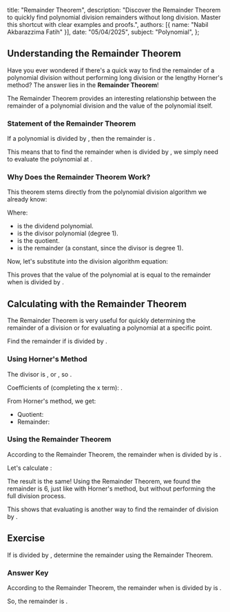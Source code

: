   title: "Remainder Theorem",
  description: "Discover the Remainder Theorem to quickly find polynomial division remainders without long division. Master this shortcut with clear examples and proofs.",
  authors: [{ name: "Nabil Akbarazzima Fatih" }],
  date: "05/04/2025",
  subject: "Polynomial",
};

## Understanding the Remainder Theorem

Have you ever wondered if there's a quick way to find the remainder of a polynomial division without performing long division or the lengthy Horner's method? The answer lies in the **Remainder Theorem**!

The Remainder Theorem provides an interesting relationship between the remainder of a polynomial division and the value of the polynomial itself.

### Statement of the Remainder Theorem

If a polynomial <InlineMath math="P(x)" /> is divided by <InlineMath math="(x - c)" />, then the remainder is <InlineMath math="S = P(c)" />.

This means that to find the remainder when <InlineMath math="P(x)" /> is divided by <InlineMath math="(x - c)" />, we simply need to evaluate the polynomial <InlineMath math="P(x)" /> at <InlineMath math="x = c" />.

### Why Does the Remainder Theorem Work?

This theorem stems directly from the polynomial division algorithm we already know:

<BlockMath math="P(x) = (x - c) \cdot H(x) + S" />

Where:

- <InlineMath math="P(x)" /> is the dividend polynomial.
- <InlineMath math="(x - c)" /> is the divisor polynomial (degree 1).
- <InlineMath math="H(x)" /> is the quotient.
- <InlineMath math="S" /> is the remainder (a constant, since the divisor is degree 1).

Now, let's substitute <InlineMath math="x = c" /> into the division algorithm equation:

<div className="flex flex-col gap-4">
  <BlockMath math="P(c) = (c - c) \cdot H(c) + S" />
  <BlockMath math="P(c) = (0) \cdot H(c) + S" />
  <BlockMath math="P(c) = 0 + S" />
  <BlockMath math="P(c) = S" />
</div>

This proves that the value of the polynomial <InlineMath math="P(x)" /> at <InlineMath math="x = c" /> is equal to the remainder <InlineMath math="S" /> when <InlineMath math="P(x)" /> is divided by <InlineMath math="(x - c)" />.

## Calculating with the Remainder Theorem

The Remainder Theorem is very useful for quickly determining the remainder of a division or for evaluating a polynomial at a specific point.

Find the remainder if <InlineMath math="P(x) = 2x^5 + 5x^4 - 10x^3 + 9x^2 - 10" /> is divided by <InlineMath math="x + 4" />.

### Using Horner's Method

The divisor is <InlineMath math="x + 4" />, or <InlineMath math="x - (-4)" />, so <InlineMath math="c = -4" />.

Coefficients of <InlineMath math="P(x)" /> (completing the x term): <InlineMath math="2, 5, -10, 9, 0, -10" />.

<BlockMath
  math="
\begin{array}{c|cccccc}
-4 & 2 & 5 & -10 & 9 & 0 & -10 \\
  &   & -8 & 12 & -8 & -4 & 16 \\
\hline
  & 2 & -3 & 2 & 1 & -4 & \boxed{6} \\
\end{array}
"
/>

From Horner's method, we get:

- Quotient: <InlineMath math="H(x) = 2x^4 - 3x^3 + 2x^2 + x - 4" />
- Remainder: <InlineMath math="S = \boxed{6}" />

### Using the Remainder Theorem

According to the Remainder Theorem, the remainder when <InlineMath math="P(x)" /> is divided by <InlineMath math="x - (-4)" /> is <InlineMath math="P(-4)" />.

Let's calculate <InlineMath math="P(-4)" />:

<div className="flex flex-col gap-4">
  <BlockMath math="P(-4) = 2(-4)^5 + 5(-4)^4 - 10(-4)^3 + 9(-4)^2 - 10" />
  <BlockMath math="P(-4) = 2(-1024) + 5(256) - 10(-64) + 9(16) - 10" />
  <BlockMath math="P(-4) = -2048 + 1280 + 640 + 144 - 10" />
  <BlockMath math="P(-4) = -2048 + 1920 + 144 - 10" />
  <BlockMath math="P(-4) = -128 + 144 - 10" />
  <BlockMath math="P(-4) = 16 - 10" />
  <BlockMath math="P(-4) = 6" />
</div>

The result is the same! Using the Remainder Theorem, we found the remainder is 6, just like with Horner's method, but without performing the full division process.

This shows that evaluating <InlineMath math="P(c)" /> is another way to find the remainder of division by <InlineMath math="(x-c)" />.

## Exercise

If <InlineMath math="P(x) = 3x^5 - 20x^4 - 6x^3 - 48x - 8" /> is divided by <InlineMath math="x - 7" />, determine the remainder using the Remainder Theorem.

### Answer Key

According to the Remainder Theorem, the remainder when <InlineMath math="P(x)" /> is divided by <InlineMath math="x - 7" /> is <InlineMath math="P(7)" />.

<div className="flex flex-col gap-4">
  <BlockMath math="P(7) = 3(7)^5 - 20(7)^4 - 6(7)^3 - 48(7) - 8" />
  <BlockMath math="P(7) = 3(16807) - 20(2401) - 6(343) - 336 - 8" />
  <BlockMath math="P(7) = 50421 - 48020 - 2058 - 336 - 8" />
  <BlockMath math="P(7) = 2401 - 2058 - 336 - 8" />
  <BlockMath math="P(7) = 343 - 336 - 8" />
  <BlockMath math="P(7) = 7 - 8" />
  <BlockMath math="P(7) = -1" />
</div>

So, the remainder is <InlineMath math="-1" />.
